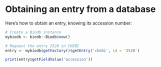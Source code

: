<!--
%\VignetteEngine{knitr::rmarkdown}
%\VignetteIndexEntry{Obtaining an entry from a database}
-->

# Obtaining an entry from a database

Here's how to obtain an entry, knowing its accession number:
```r
# Create a Biodb instance
mybiodb <- biodb::Biodb$new()

# Request the entry 2528 in ChEBI
entry <- mybiodb$getFactory()$getEntry('chebi', id = '2528')
```

```r
print(entry$getFieldValue('accession'))
```
